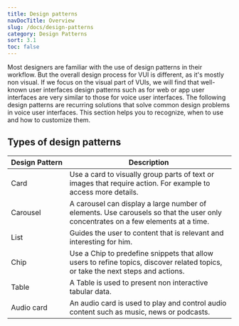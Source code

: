 ```yaml
---
title: Design patterns
navDocTitle: Overview
slug: /docs/design-patterns
category: Design Patterns
sort: 3.1
toc: false
---
```


Most designers are familiar with the use of design patterns in their workflow. But the overall design process for VUI is different, as it's mostly non visual. If we focus on the visual part of VUIs, we will find that well-known user interfaces design patterns such as for web or app user interfaces are very similar to those for voice user interfaces. The following design patterns are recurring solutions that solve common design problems in voice user interfaces. This section helps you to recognize, when to use and how to customize them.

## Types of design patterns

| Design&nbsp;Pattern                                            | Description                                                                                                                      |
| -------------------------------------------------------------- | -------------------------------------------------------------------------------------------------------------------------------- |
| <Link to="/docs/design-patterns/card/">Card</Link>             | Use a card to visually group parts of text or images that require action. For example to access more details.                    |
| <Link to="/docs/design-patterns/carousel/">Carousel</Link>     | A carousel can display a large number of elements. Use carousels so that the user only concentrates on a few elements at a time. |
| <Link to="/docs/design-patterns/list/">List</Link>             | Guides the user to content that is relevant and interesting for him.                                                             |
| <Link to="/docs/design-patterns/chip/">Chip</Link>             | Use a Chip to predefine snippets that allow users to refine topics, discover related topics, or take the next steps and actions. |
| <Link to="/docs/design-patterns/table/">Table</Link>           | A Table is used to present non interactive tabular data.                                                                         |
| <Link to="/docs/design-patterns/audio-card/">Audio card</Link> | An audio card is used to play and control audio content such as music, news or podcasts.                                         |
